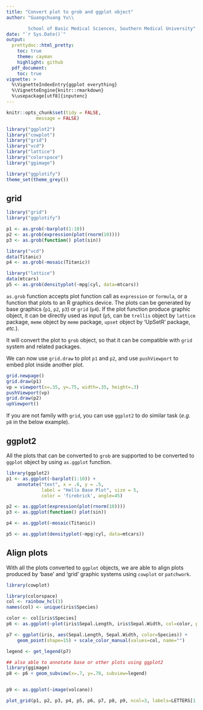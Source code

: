 ---
title: "Convert plot to grob and ggplot object"
author: "Guangchuang Yu\\

        School of Basic Medical Sciences, Southern Medical University"
date: "`r Sys.Date()`"
output:
  prettydoc::html_pretty:
    toc: true
    theme: cayman
    highlight: github
  pdf_document:
    toc: true
vignette: >
  %\VignetteIndexEntry{ggplot everything}
  %\VignetteEngine{knitr::rmarkdown}
  %\usepackage[utf8]{inputenc}
---

```{r style, echo=FALSE, results="asis", message=FALSE}
knitr::opts_chunk$set(tidy = FALSE,
		   message = FALSE)
```


```{r echo=FALSE, results="hide", message=FALSE}
library("ggplot2")
library("cowplot")
library("grid")
library("vcd")
library("lattice")
library("colorspace")
library("ggimage")

library("ggplotify")
theme_set(theme_grey())
```


## grid

```{r warning=FALSE}
library("grid")
library("ggplotify")

p1 <- as.grob(~barplot(1:10))
p2 <- as.grob(expression(plot(rnorm(10))))
p3 <- as.grob(function() plot(sin))

library("vcd")
data(Titanic)
p4 <- as.grob(~mosaic(Titanic))

library("lattice")
data(mtcars)
p5 <- as.grob(densityplot(~mpg|cyl, data=mtcars))
```


`as.grob` function accepts plot function call as `expression` or
`formula`, or a function that plots to an R graphics device. The plots can be
generated by base graphics (`p1`, `p2`, `p3`) or `grid` (`p4`). If the plot
function produce graphic object, it can be directly used as input (`p5`,
can be `trellis` object by `lattice` package, `meme` object by `meme` package,
`upset` object by 'UpSetR' package, *etc.*).



It will convert the plot to `grob` object, so that it can be
compatible with `grid` system and related packages.


We can now use `grid.draw` to plot `p1` and `p2`, and use `pushViewport` to
embed plot inside another plot.


```{r fig.width=7, fig.height=7}
grid.newpage()
grid.draw(p1)
vp = viewport(x=.35, y=.75, width=.35, height=.3)
pushViewport(vp)
grid.draw(p2)
upViewport()
```

If you are not family with `grid`, you can use `ggplot2` to do similar task
(*e.g.* `p8` in the below example).

## ggplot2


All the plots that can be converted to `grob` are supported to be converted to
`ggplot` object by using `as.ggplot` function.


```{r warning=FALSE}
library(ggplot2)
p1 <- as.ggplot(~barplot(1:10)) +
    annotate("text", x = .6, y = .5,
             label = "Hello Base Plot", size = 5,
             color = 'firebrick', angle=45)

p2 <- as.ggplot(expression(plot(rnorm(10))))
p3 <- as.ggplot(function() plot(sin))

p4 <- as.ggplot(~mosaic(Titanic))

p5 <- as.ggplot(densityplot(~mpg|cyl, data=mtcars))
```


## Align plots

With all the plots converted to `ggplot` objects, we are able to align plots
produced by 'base' and 'grid' graphic systems using `cowplot` or `patchwork`.


```{r fig.width=14, fig.height=12}
library(cowplot)

library(colorspace)
col <- rainbow_hcl(3)
names(col) <- unique(iris$Species)

color <- col[iris$Species]
p6 <- as.ggplot(~plot(iris$Sepal.Length, iris$Sepal.Width, col=color, pch=15))

p7 <- ggplot(iris, aes(Sepal.Length, Sepal.Width, color=Species)) +
    geom_point(shape=15) + scale_color_manual(values=col, name="")

legend <- get_legend(p7)

## also able to annotate base or other plots using ggplot2
library(ggimage)
p8 <- p6 + geom_subview(x=.7, y=.78, subview=legend)


p9 <- as.ggplot(~image(volcano))

plot_grid(p1, p2, p3, p4, p5, p6, p7, p8, p9, ncol=3, labels=LETTERS[1:9])
```
